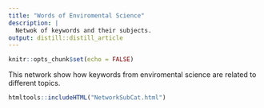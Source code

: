 ```yaml
---
title: "Words of Enviromental Science"
description: |
  Netwok of keywords and their subjects.
output: distill::distill_article
---
```


```r
knitr::opts_chunk$set(echo = FALSE)
```

This network show how keywords from enviromental science are related to different topics. 

```r
htmltools::includeHTML("NetworkSubCat.html")
```


